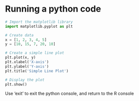 # Running a python code

```python
# Import the matplotlib library
import matplotlib.pyplot as plt

# Create data
x = [1, 2, 3, 4, 5]
y = [10, 15, 7, 20, 10]

# Create a simple line plot
plt.plot(x, y)
plt.xlabel('X-axis')
plt.ylabel('Y-axis')
plt.title('Simple Line Plot')

# Display the plot
plt.show()
```

Use 'exit' to exit the python console, and return to the R console
